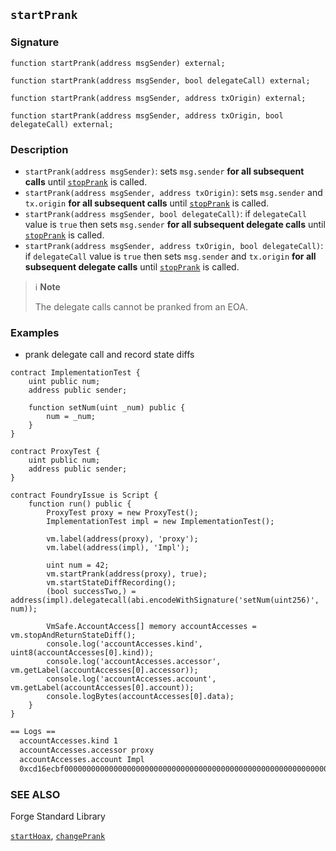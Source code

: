 ## `startPrank`

### Signature

```solidity
function startPrank(address msgSender) external;
```

```solidity
function startPrank(address msgSender, bool delegateCall) external;
```

```solidity
function startPrank(address msgSender, address txOrigin) external;
```

```solidity
function startPrank(address msgSender, address txOrigin, bool delegateCall) external;
```

### Description

- `startPrank(address msgSender)`: sets `msg.sender` **for all subsequent calls** until [`stopPrank`](/reference/cheatcodes/stop-prank.mdx) is called.
- `startPrank(address msgSender, address txOrigin)`: sets `msg.sender` and `tx.origin` **for all subsequent calls** until [`stopPrank`](/reference/cheatcodes/stop-prank.mdx) is called.
- `startPrank(address msgSender, bool delegateCall)`: if `delegateCall` value is `true` then sets `msg.sender` **for all subsequent delegate calls** until [`stopPrank`](/reference/cheatcodes/stop-prank.mdx) is called.
- `startPrank(address msgSender, address txOrigin, bool delegateCall)`: if `delegateCall` value is `true` then sets `msg.sender` and `tx.origin` **for all subsequent delegate calls** until [`stopPrank`](/reference/cheatcodes/stop-prank.mdx) is called.

> ℹ️ **Note**
>
> The delegate calls cannot be pranked from an EOA.

### Examples

- prank delegate call and record state diffs

```solidity
contract ImplementationTest {
    uint public num;
    address public sender;

    function setNum(uint _num) public {
        num = _num;
    }
}

contract ProxyTest {
    uint public num;
    address public sender;
}

contract FoundryIssue is Script {
    function run() public {
        ProxyTest proxy = new ProxyTest();
        ImplementationTest impl = new ImplementationTest();

        vm.label(address(proxy), 'proxy');
        vm.label(address(impl), 'Impl');

        uint num = 42;
        vm.startPrank(address(proxy), true);
        vm.startStateDiffRecording();
        (bool successTwo,) = address(impl).delegatecall(abi.encodeWithSignature('setNum(uint256)', num));

        VmSafe.AccountAccess[] memory accountAccesses = vm.stopAndReturnStateDiff();
        console.log('accountAccesses.kind', uint8(accountAccesses[0].kind));
        console.log('accountAccesses.accessor', vm.getLabel(accountAccesses[0].accessor));
        console.log('accountAccesses.account', vm.getLabel(accountAccesses[0].account));
        console.logBytes(accountAccesses[0].data);
    }
}
```

```bash
== Logs ==
  accountAccesses.kind 1
  accountAccesses.accessor proxy
  accountAccesses.account Impl
  0xcd16ecbf000000000000000000000000000000000000000000000000000000000000002a
```

### SEE ALSO

Forge Standard Library

[`startHoax`](/reference/forge-std/startHoax.mdx), [`changePrank`](/reference/forge-std/change-prank.mdx)
